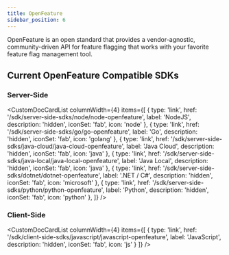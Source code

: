 ```yaml
---
title: OpenFeature
sidebar_position: 6
---
```



OpenFeature is an open standard that provides a vendor-agnostic, community-driven API for feature flagging that works with your favorite feature flag management tool.

## Current OpenFeature Compatible SDKs

### Server-Side

<CustomDocCardList columnWidth={4} items={[
  {
    type: 'link',
    href: '/sdk/server-side-sdks/node/node-openfeature',
    label: 'NodeJS',
    description: 'hidden',
    iconSet: 'fab',
    icon: 'node'
  },
  {
    type: 'link',
    href: '/sdk/server-side-sdks/go/go-openfeature',
    label: 'Go',
    description: 'hidden',
    iconSet: 'fab',
    icon: 'golang'
  },
  {
    type: 'link',
    href: '/sdk/server-side-sdks/java-cloud/java-cloud-openfeature',
    label: 'Java Cloud',
    description: 'hidden',
    iconSet: 'fab',
    icon: 'java'
  },
  {
    type: 'link',
    href: '/sdk/server-side-sdks/java-local/java-local-openfeature',
    label: 'Java Local',
    description: 'hidden',
    iconSet: 'fab',
    icon: 'java'
  },
  {
    type: 'link',
    href: '/sdk/server-side-sdks/dotnet/dotnet-openfeature',
    label: '.NET / C#',
    description: 'hidden',
    iconSet: 'fab',
    icon: 'microsoft'
  },
  {
    type: 'link',
    href: '/sdk/server-side-sdks/python/python-openfeature',
    label: 'Python',
    description: 'hidden',
    iconSet: 'fab',
    icon: 'python'
  },
]} />

### Client-Side

<CustomDocCardList columnWidth={4} items={[
  {
    type: 'link',
    href: '/sdk/client-side-sdks/javascript/javascript-openfeature',
    label: 'JavaScript',
    description: 'hidden',
    iconSet: 'fab',
    icon: 'js'
  }
]} />
